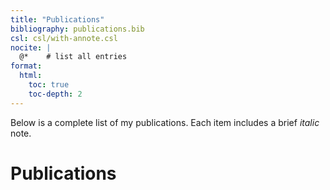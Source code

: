 ```yaml
---
title: "Publications"
bibliography: publications.bib
csl: csl/with-annote.csl
nocite: |
  @*    # list all entries
format:
  html:
    toc: true
    toc-depth: 2
---
```


Below is a complete list of my publications. Each item includes a brief *italic* note.

# Publications



